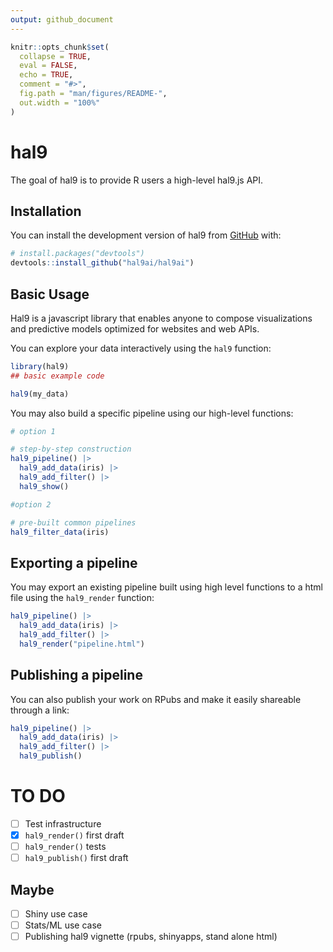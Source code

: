 ```yaml
---
output: github_document
---
```


<!-- README.md is generated from README.Rmd. Please edit that file -->

```r
knitr::opts_chunk$set(
  collapse = TRUE,
  eval = FALSE,
  echo = TRUE,
  comment = "#>",
  fig.path = "man/figures/README-",
  out.width = "100%"
)
```

# hal9

<!-- badges: start -->
<!-- badges: end -->

The goal of hal9 is to provide R users a high-level hal9.js API.

## Installation

You can install the development version of hal9 from [GitHub](https://github.com/) with:

``` r
# install.packages("devtools")
devtools::install_github("hal9ai/hal9ai")
```

## Basic Usage

Hal9 is a javascript library that enables anyone to compose visualizations and predictive models optimized for websites and web APIs.

You can explore your data interactively using the `hal9` function:

```r
library(hal9)
## basic example code

hal9(my_data)
```

You may also build a specific pipeline using our high-level functions:

```r

# option 1

# step-by-step construction
hal9_pipeline() |> 
  hal9_add_data(iris) |> 
  hal9_add_filter() |> 
  hal9_show()

#option 2

# pre-built common pipelines
hal9_filter_data(iris)
```

## Exporting a pipeline

You may export an existing pipeline built using high level functions to a html file using the `hal9_render` function:

```r

hal9_pipeline() |> 
  hal9_add_data(iris) |> 
  hal9_add_filter() |> 
  hal9_render("pipeline.html")

```

## Publishing a pipeline

You can also publish your work on RPubs and make it easily shareable through a link:

```r

hal9_pipeline() |> 
  hal9_add_data(iris) |> 
  hal9_add_filter() |> 
  hal9_publish()

```

# TO DO

- [ ] Test infrastructure
- [x] `hal9_render()` first draft
- [ ] `hal9_render()` tests
- [ ] `hal9_publish()` first draft

## Maybe

- [ ] Shiny use case 
- [ ] Stats/ML use case
- [ ] Publishing hal9 vignette (rpubs, shinyapps, stand alone html)
